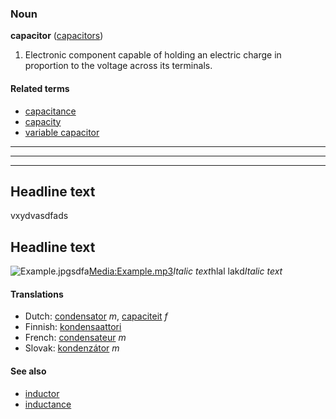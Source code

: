 ===Noun===
'''capacitor''' ([[capacitors]])

# Electronic component capable of holding an electric charge in proportion to the voltage across its terminals.

====Related terms====
*[[capacitance]]
*[[capacity]]
*[[variable capacitor]]

----

----

----

== Headline text ==
vxydvasdfads
== Headline text ==
[[Image:Example.jpg]]sdfa[[Media:Example.mp3]]''Italic text''hlal lakd''Italic text''

====Translations====
*Dutch: [[condensator]] ''m'', [[capaciteit]] ''f''
*Finnish: [[kondensaattori]]
*French: [[condensateur]] ''m''
*Slovak: [[kondenzátor]] ''m''

====See also====
*[[inductor]]
*[[inductance]]